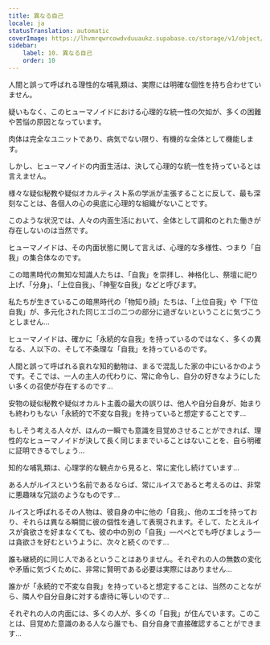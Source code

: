 ```yaml
---
title: 異なる自己
locale: ja
statusTranslation: automatic
coverImage: https://lhvmrqwrcowdvduuaukz.supabase.co/storage/v1/object/public/strapi-uploads/small_cover-tratado-de-psicologia-revolucionaria.webp-5e15e1cec4e0ebebcde5d7fc7565d8fd.webp
sidebar:
    label: 10. 異なる自己
    order: 10
---
```

人間と誤って呼ばれる理性的な哺乳類は、実際には明確な個性を持ち合わせていません。

疑いもなく、このヒューマノイドにおける心理的な統一性の欠如が、多くの困難や苦悩の原因となっています。

肉体は完全なユニットであり、病気でない限り、有機的な全体として機能します。

しかし、ヒューマノイドの内面生活は、決して心理的な統一性を持っているとは言えません。

様々な疑似秘教や疑似オカルティスト系の学派が主張することに反して、最も深刻なことは、各個人の心の奥底に心理的な組織がないことです。

このような状況では、人々の内面生活において、全体として調和のとれた働きが存在しないのは当然です。

ヒューマノイドは、その内面状態に関して言えば、心理的な多様性、つまり「自我」の集合体なのです。

この暗黒時代の無知な知識人たちは、「自我」を崇拝し、神格化し、祭壇に祀り上げ、「分身」、「上位自我」、「神聖な自我」などと呼びます。

私たちが生きているこの暗黒時代の「物知り顔」たちは、「上位自我」や「下位自我」が、多元化された同じエゴの二つの部分に過ぎないということに気づこうとしません...

ヒューマノイドは、確かに「永続的な自我」を持っているのではなく、多くの異なる、人以下の、そして不条理な「自我」を持っているのです。

人間と誤って呼ばれる哀れな知的動物は、まるで混乱した家の中にいるかのようです。そこでは、一人の主人の代わりに、常に命令し、自分の好きなようにしたい多くの召使が存在するのです...

安物の疑似秘教や疑似オカルト主義の最大の誤りは、他人や自分自身が、始まりも終わりもない「永続的で不変な自我」を持っていると想定することです...

もしそう考える人々が、ほんの一瞬でも意識を目覚めさせることができれば、理性的なヒューマノイドが決して長く同じままでいることはないことを、自ら明確に証明できるでしょう...

知的な哺乳類は、心理学的な観点から見ると、常に変化し続けています...

ある人がルイスという名前であるならば、常にルイスであると考えるのは、非常に悪趣味な冗談のようなものです...

ルイスと呼ばれるその人物は、彼自身の中に他の「自我」、他のエゴを持っており、それらは異なる瞬間に彼の個性を通して表現されます。そして、たとえルイスが貪欲さを好まなくても、彼の中の別の「自我」—ペペとでも呼びましょう—は貪欲さを好むというように、次々と続くのです...

誰も継続的に同じ人であるということはありません。それぞれの人の無数の変化や矛盾に気づくために、非常に賢明である必要は実際にはありません...

誰かが「永続的で不変な自我」を持っていると想定することは、当然のことながら、隣人や自分自身に対する虐待に等しいのです...

それぞれの人の内面には、多くの人が、多くの「自我」が住んでいます。このことは、目覚めた意識のある人なら誰でも、自分自身で直接確認することができます...

